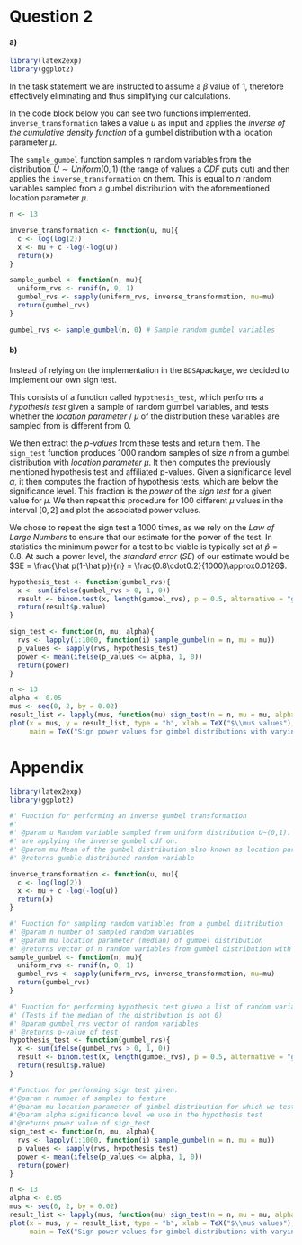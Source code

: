 # Question 2
#### a)
```r
library(latex2exp)
library(ggplot2)
```

In the task statement we are instructed to assume a $\beta$ value of $1$, therefore 
effectively eliminating and thus simplifying our calculations. 

In the code block below you can see two functions implemented. 
`inverse_transformation` takes a value $u$ as input and applies the *inverse of the cumulative 
density function* of a gumbel distribution with a location parameter $\mu$. 

The `sample_gumbel` function samples $n$ random variables from the distribution $U \sim Uniform(0,1)$
(the range of values a *CDF* puts out) and then applies the `inverse_transformation` on them.
This is equal to $n$ random variables sampled from a gumbel distribution with the aforementioned location parameter $\mu$. 

```r
n <- 13

inverse_transformation <- function(u, mu){
  c <- log(log(2))
  x <- mu + c -log(-log(u))
  return(x)
}

sample_gumbel <- function(n, mu){
  uniform_rvs <- runif(n, 0, 1)
  gumbel_rvs <- sapply(uniform_rvs, inverse_transformation, mu=mu)
  return(gumbel_rvs)
}

gumbel_rvs <- sample_gumbel(n, 0) # Sample random gumbel variables
```

#### b) 
Instead of relying on the implementation in the `BDSA`package, we decided to implement our own sign test. 

This consists of a function called `hypothesis_test`, which performs a *hypothesis test* given a sample of random gumbel variables, and tests whether the *location parameter* / $\mu$ of the distribution these variables are sampled from is different from $0$. 

We then extract the *p-values* from these tests and return them. The `sign_test` function produces $1000$ random samples of size $n$ from a gumbel distribution with *location parameter* $\mu$. It then computes the previously mentioned hypothesis test and affiliated p-values. Given a significance level $\alpha$, it then computes the fraction of hypothesis tests, which are below the significance level. This fraction is the *power* of the *sign test* for a given value for $\mu$. We then repeat this procedure for $100$ different $\mu$ values in the interval $[0,2]$ and plot the associated power values.

We chose to repeat the sign test a $1000$ times, as we rely on the *Law of Large Numbers* to ensure that our estimate for the power of the test. In statistics the minimum power for a test to be viable is typically set at $\hat p = 0.8$. At such a power level, the *standard error* ($SE$) of our estimate would be $SE = \frac{\hat p(1-\hat p)}{n} = \frac{0.8\cdot0.2}{1000}\approx0.0126$. 
```r
hypothesis_test <- function(gumbel_rvs){
  x <- sum(ifelse(gumbel_rvs > 0, 1, 0))
  result <- binom.test(x, length(gumbel_rvs), p = 0.5, alternative = "greater")
  return(result$p.value)
}

sign_test <- function(n, mu, alpha){
  rvs <- lapply(1:1000, function(i) sample_gumbel(n = n, mu = mu))
  p_values <- sapply(rvs, hypothesis_test)
  power <- mean(ifelse(p_values <= alpha, 1, 0))
  return(power)
}
```
```r
n <- 13
alpha <- 0.05
mus <- seq(0, 2, by = 0.02)
result_list <- lapply(mus, function(mu) sign_test(n = n, mu = mu, alpha = alpha))
plot(x = mus, y = result_list, type = "b", xlab = TeX("$\\mu$ values"), ylab = "Power values", col = "blue", 
     main = TeX("Sign power values for gimbel distributions with varying $\\mu$"))
```
# Appendix
```r
library(latex2exp)
library(ggplot2)

#' Function for performing an inverse gumbel transformation
#' 
#' @param u Random variable sampled from uniform distribution U~(0,1). Value we 
#' are applying the inverse gumbel cdf on.
#' @param mu Mean of the gumbel distribution also known as location parameter
#' @returns gumble-distributed random variable

inverse_transformation <- function(u, mu){
  c <- log(log(2))
  x <- mu + c -log(-log(u))
  return(x)
}

#' Function for sampling random variables from a gumbel distribution 
#' @param n number of sampled random variables
#' @param mu location parameter (median) of gumbel distribution
#' @returns vector of n random variables from gumbel distribution with mu as median
sample_gumbel <- function(n, mu){
  uniform_rvs <- runif(n, 0, 1)
  gumbel_rvs <- sapply(uniform_rvs, inverse_transformation, mu=mu)
  return(gumbel_rvs)
}

#' Function for performing hypothesis test given a list of random variables
#' (Tests if the median of the distribution is not 0)
#' @param gumbel_rvs vector of random variables
#' @returns p-value of test
hypothesis_test <- function(gumbel_rvs){
  x <- sum(ifelse(gumbel_rvs > 0, 1, 0))
  result <- binom.test(x, length(gumbel_rvs), p = 0.5, alternative = "greater")
  return(result$p.value)
}

#'Function for performing sign test given.
#'@param n number of samples to feature
#'@param mu location parameter of gimbel distribution for which we test
#'@param alpha significance level we use in the hypothesis test
#'@returns power value of sign_test
sign_test <- function(n, mu, alpha){
  rvs <- lapply(1:1000, function(i) sample_gumbel(n = n, mu = mu))
  p_values <- sapply(rvs, hypothesis_test)
  power <- mean(ifelse(p_values <= alpha, 1, 0))
  return(power)
}

n <- 13
alpha <- 0.05
mus <- seq(0, 2, by = 0.02)
result_list <- lapply(mus, function(mu) sign_test(n = n, mu = mu, alpha = alpha))
plot(x = mus, y = result_list, type = "b", xlab = TeX("$\\mu$ values"), ylab = "Power values", col = "blue", 
     main = TeX("Sign power values for gimbel distributions with varying $\\mu$"))
```